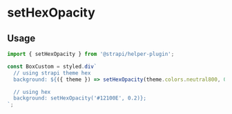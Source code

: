 <!--- setHexOpacity.stories.mdx --->


<Meta title="utils/setHexOpacity" />

# setHexOpacity

## Usage

```js
import { setHexOpacity } from '@strapi/helper-plugin';

const BoxCustom = styled.div`
  // using strapi theme hex
  background: ${({ theme }) => setHexOpacity(theme.colors.neutral800, 0.2)};

  // using hex
  background: setHexOpacity('#12100E', 0.2)};
`;
```
